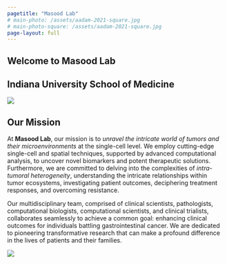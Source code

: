 ```yaml
---
pagetitle: "Masood Lab"
# main-photo: /assets/aadam-2021-square.jpg
# main-photo-square: /assets/aadam-2021-square.jpg
page-layout: full
---
```


::: {.hero}
# Welcome to Masood Lab
## Indiana University School of Medicine

![](assets/logo.png){fig-alt="Logo of Masood Lab"}

:::


::: {.grid .mission}

::: {.g-col-12 .g-col-md-6 .w-full .h-full}

::: {.w-full .h-full .pb-0}

## Our Mission

<!-- Study and understand tumors and their ecosystem at single cell resolution using exceptional single cell and spatial techniques coupled with advanced computational analysis to develope novel biomarkers and powefull therapies. Additionally we want to understand and discuss intra tumoral heterogenity,relationship,patient outcomes,treatment responses and resistance. Our lab comprises of clinical scientists,Pathologists,computational Biologists,computational scientists and clinical trailist working as a team to achive an ulitimate goal to improve clinical outcomes in Gastrointestinal Cancer. -->
At **Masood Lab**, our mission is to *unravel the intricate world of tumors and their microenvironments* at the single-cell level. We employ cutting-edge single-cell and spatial techniques, supported by advanced computational analysis, to uncover novel biomarkers and potent therapeutic solutions. Furthermore, we are committed to delving into the complexities of *intra-tumoral heterogeneity*, understanding the intricate relationships within tumor ecosystems, investigating patient outcomes, deciphering treatment responses, and overcoming resistance.

Our multidisciplinary team, comprised of clinical scientists, pathologists, computational biologists, computational scientists, and clinical trialists, collaborates seamlessly to achieve a common goal: enhancing clinical outcomes for individuals battling gastrointestinal cancer. We are dedicated to pioneering transformative research that can make a profound difference in the lives of patients and their families.
:::

:::

::: {.g-col-12 .g-col-md-6 .w-full .h-full}

::: {.w-full .h-full .pb-0}
![](assets/home_hero.jpg){fig-alt="A picture of Cancer Cells."}
:::

:::

:::

